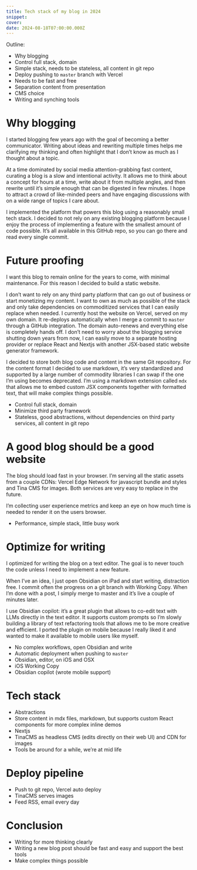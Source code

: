 ```yaml
---
title: Tech stack of my blog in 2024
snippet: 
cover: 
date: 2024-08-18T07:00:00.000Z
---
```

Outline:
- Why blogging
- Control full stack, domain
- Simple stack, needs to be stateless, all content in git repo
- Deploy pushing to `master` branch with Vercel
- Needs to be fast and free
- Separation content from presentation
- CMS choice
- Writing and synching tools

# Why blogging
I started blogging few years ago with the goal of becoming a better communicator. Writing about ideas and rewriting multiple times helps me clarifying my thinking and often highlight that I don’t know as much as I thought about a topic.

At a time dominated by social media attention-grabbing fast content, curating a blog is a slow and intentional activity. It allows me to think about a concept for hours at a time, write about it from multiple angles, and then rewrite until it’s simple enough that can be digested in few minutes. I hope to attract a crowd of like-minded peers and have engaging discussions with on a wide range of topics I care about.

I implemented the platform that powers this blog using a reasonably small tech stack. I decided to not rely on any existing blogging platform because I enjoy the process of implementing a feature with the smallest amount of code possible. It’s all available in this GitHub repo, so you can go there and read every single commit.

# Future proofing
I want this blog to remain online for the years to come, with minimal maintenance. For this reason I decided to build a static website.

I don’t want to rely on any third party platform that can go out of business or start monetizing my content. I want to own as much as possible of the stack and only take dependencies on commoditized services that I can easily replace when needed. I currently host the website on Vercel, served on my own domain. It re-deploys automatically when I merge a commit to `master` through a GitHub integration. The domain auto-renews and everything else is completely hands off. I don’t need to worry about the blogging service shutting down years from now, I can easily move to a separate hosting provider or replace React and Nextjs with another JSX-based static website generator framework.

I decided to store both blog code and content in the same Git repository. For the content format I decided to use markdown, it’s very standardized and supported by a large number of commodity libraries I can swap if the one I’m using becomes deprecated. I’m using a markdown extension called `mdx` that allows me to embed custom JSX components together with formatted text, that will make complex things possible.

- Control full stack, domain
- Minimize third party framework
- Stateless, good abstractions, without dependencies on third party services, all content in git repo

# A good blog should be a good website
The blog should load fast in your browser. I’m serving all the static assets from a couple CDNs: Vercel Edge Network for javascript bundle and styles and Tina CMS for images. Both services are very easy to replace in the future.

I’m collecting user experience metrics and keep an eye on how much time is needed to render it on the users browser.

- Performance, simple stack, little busy work

# Optimize for writing
I optimized for writing the blog on a text editor. The goal is to never touch the code unless I need to implement a new feature.

When I’ve an idea, I just open Obsidian on iPad and start writing, distraction free. I commit often the progress on a git branch with Working Copy. When I’m done with a post, I simply merge to master and it’s live a couple of minutes later.

I use Obsidian copilot: it’s a great plugin that allows to co-edit text with LLMs directly in the text editor. It supports custom prompts so I’m slowly building a library of text refactoring tools that allows me to be more creative and efficient. I ported the plugin on mobile because I really liked it and wanted to make it available to mobile users like myself.

- No complex workflows, open Obsidian and write
- Automatic deployment when pushing to `master`
- Obsidian, editor, on iOS and OSX
- iOS Working Copy
- Obsidian copilot (wrote mobile support)
# Tech stack
- Abstractions
- Store content in mdx files, markdown, but supports custom React components for more complex inline demos
- Nextjs
- TinaCMS as headless CMS (edits directly on their web UI) and CDN for images
- Tools be around for a while, we’re at mid life
# Deploy pipeline
- Push to git repo, Vercel auto deploy
- TinaCMS serves images
- Feed RSS, email every day
# Conclusion
- Writing for more thinking clearly
- Writing a new blog post should be fast and easy and support the best tools
- Make complex things possible